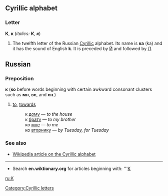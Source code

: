 ==Cyrillic alphabet==
===Letter===
'''К''', '''к''' (''italics: '''К''', '''к''''')

#The twelfth letter of the Russian [[Cyrillic]] alphabet. Its name is '''ка''' (ka) and it has the sound of English '''k'''. It is preceded by [[Й]] and followed by [[Л]].

== Russian ==
=== Preposition ===
'''к''' ('''ко''' before words beginning with certain awkward consonant clusters such as '''мн''', '''вс''', and '''сн'''.)

# [[to]], [[towards]]
#:к [[дом|дому]] — ''to the house''
#:к [[брат|брату]] — ''to my brother''
#:ко [[я|мне]] — ''to me''
#:ко [[вторник|вторнику]] — ''by Tuesday, for Tuesday''

===See also===
*[[w:Cyrillic alphabet|Wikipedia article on the Cyrillic alphabet]]

----

*Search '''en.wiktionary.org''' for articles beginning with: '''[http://wiktionary.org/w/wiki.phtml?title=Special:Allpages&from=К К]

[[ru:К]]
[[Category:Cyrillic letters]]
